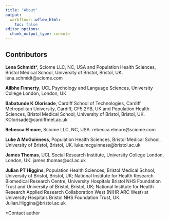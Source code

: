```yaml
---
title: "About"
output:
  workflowr::wflow_html:
    toc: false
editor_options:
  chunk_output_type: console
---
```


## Contributors

__Lena Schmidt__*, Sciome LLC, NC, USA and Population Health Sciences, Bristol Medical School, University of Bristol, Bristol, UK. lena.schmidt@sciome.com 

__Ailbhe Finnerty__, UCL Psychology and Language Sciences, University College London, London, UK

__Babatunde K Olorisade__, Cardiff School of Technologies, Cardiff Metropolitan University, Cardiff, CF5 2YB, UK and Population Health Sciences, Bristol Medical School, University of Bristol, Bristol, UK. KOlorisade@cardiffmet.ac.uk

__Rebecca Elmore__, Sciome LLC, NC, USA. rebecca.elmore@sciome.com


__Luke A McGuinness__, Population Health Sciences, Bristol Medical School, University of Bristol, Bristol, UK. luke.mcguinness@bristol.ac.uk

__James Thomas__, UCL Social Research Institute, University College London, London, UK. james.thomas@ucl.ac.uk

__Julian PT Higgins__, Population Health Sciences, Bristol Medical School, University of Bristol, Bristol, UK; National Institute for Health Research Biomedical Research Centre, University Hospitals Bristol NHS Foundation Trust and University of Bristol, Bristol, UK; National Institute for Health Research Applied Research Collaboration West (NIHR ARC West) at University Hospitals Bristol NHS Foundation Trust, UK. Julian.Higgins@bristol.ac.uk


*Contact author
